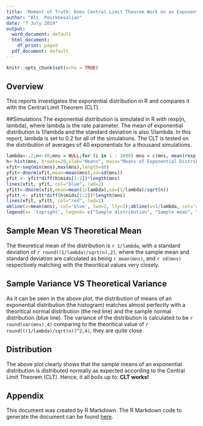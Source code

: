 ```yaml
---
title: 'Moment of Truth: Does Central Limit Theorem Work on an Exponential Distribution? '
author: "Ali  Pourkhesalian"
date: "7 July 2019"
output:
  word_document: default
  html_document:
    df_print: paged
  pdf_document: default
---
```


```r
knitr::opts_chunk$set(echo = TRUE)
```

## Overview
This reports investigates the exponential distribution in R and compares it with the Central Limit Theorem (CLT).

##Simulations
The exponential distribution is simulated in R with rexp(n, lambda), where lambda is the rate parameter. The mean of exponential distribution is 1/lambda and the standard deviation is also 1/lambda. In this report, lambda is set to 0.2 for all of the simulations. The CLT is tested on the distribution of averages of 40 exponentials for a thousand simulations.

```r
lambda<-.2;n<-40;mns = NULL;for (i in 1 : 1000) mns = c(mns, mean(rexp(n,lambda)))
h<-hist(mns, breaks=20,xlab="Means", main="Means of Exponential Distribution VS CLT") 
xfit<-seq(min(mns),max(mns),length=80) 
yfit<-dnorm(xfit,mean=mean(mns),sd=sd(mns)) 
yfit <- yfit*diff(h$mids[1:2])*length(mns) 
lines(xfit, yfit, col="blue", lwd=2)
yfitt<-dnorm(xfit,mean=mean(1/lambda),sd=(1/lambda)/sqrt(n)) 
yfitt <- yfitt*diff(h$mids[1:2])*length(mns) 
lines(xfit, yfitt, col="red", lwd=2)
abline(v=mean(mns), col='blue', lwd=2, lty=2);abline(v=1/lambda, col='red', lwd=2, lty=2)
legend(x= 'topright', legend= c("Sample distribution", "Sample mean", "Theoritical distribution", "Theoritical mean"), col = c('blue','blue','red','red'),text.col = c('blue','blue','red','red'), lty = c(1,2,1,2),merge = TRUE)

```

## Sample Mean VS Theoretical Mean
The theoretical mean of the distribution is `r 1/lambda`, with a standard deviation of `r round((1/lambda)/sqrt(n),2) `, where the sample mean and standard deviation are calculated as being `r mean(mns) `, and `r sd(mns) ` respectively matching with the theoritical values very closely.  

## Sample Variance VS Theoretical Variance
As it can be seen in the above plot, the distribution of means of an exponential distribution (the histogram) matches almost perfectly with a theoritical normal distribution (the red line) and the sample normal distribution (blue line). The variance of the distribution is calculated to be `r round(var(mns),4)` comparing to the theoritical value of `r round(((1/lambda)/sqrt(n))^2,4)`, they are quite close.  

## Distribution
The above plot clearly shows that the sample means of an exponential distribution is distributed normally as expected according to the Central Limit Theorem (CLT). Hence, it all boils up to: **CLT works!**

## Appendix
This document was created by R Markdown. The R Markdown code to generate the document can be found [here](https://github.com/pourkhesalian/statistical-inference-course-project).
